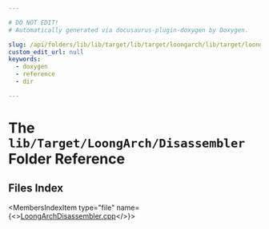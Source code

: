 ```yaml
---

# DO NOT EDIT!
# Automatically generated via docusaurus-plugin-doxygen by Doxygen.

slug: /api/folders/lib/lib/target/lib/target/loongarch/lib/target/loongarch/disassembler
custom_edit_url: null
keywords:
  - doxygen
  - reference
  - dir

---
```





# The `lib/Target/LoongArch/Disassembler` Folder Reference

<DoxygenPage pluginConfig={pluginConfig}>



## Files Index

<MembersIndex>

<MembersIndexItem
  type="file"
  name={<><a href="/docs/api/files/lib/lib/target/lib/target/loongarch/lib/target/loongarch/disassembler/loongarchdisassembler-cpp">LoongArchDisassembler.cpp</a></>}>
</MembersIndexItem>

</MembersIndex>


</DoxygenPage>
